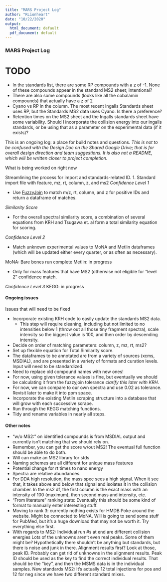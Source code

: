 ```yaml
---
title: "MARS Project Log"
author: "RLionheart"
date: "10/22/2020"
output:
  html_document: default
  pdf_document: default
---
```


### MARS Project Log

# TODO
- In the standards list, there are some RP compounds with a z of -1. None of these compounds appear in the standard MS2 sheet; intentional? 
- There are also some compounds (looks like all the cobalamin compounds) that actually have a z of 2
- Cyano vs RP in the column. The most recent Ingalls Standards sheet uses RP, but the Standards MS2 data uses Cyano. Is there a preference?
- Retention times on the MS2 sheet and the Ingalls standards sheet have some variability. Should I incorporate the collision energy into our ingalls standards, or be using that as a parameter on the experimental data (if it exists)? 

This is an ongoing log: a place for build notes and questions.
*This is not to be confused with the Design Doc on the Shared Google Drive; that is for overall design direction and team suggestions. It is also not a README, which will be written closer to project completion.*

What is being worked on right now

Streamlining the process for import and standards-related ID.
1. Standard import file with feature, mz, rt, column, z, and ms2
*Confidence Level 1*

- Use [FuzzyJoin](http://varianceexplained.org/fuzzyjoin/) to match m/z, rt, column, and z for positive IDs and return a dataframe of matches. 

*Similarity Score*

- For the overall spectral similarity score, a combination of several equations from KRH and Tsugawa et. al form a total similarity equation for scoring.

*Confidence Level 2*

- Match unknown experimental values to MoNA and Metlin dataframes (which will be updated either every quarter, or as often as necessary). 

MoNA: Bare bones run complete
Metlin: in progress

- Only for mass features that have MS2 (otherwise not eligible for "level 2" confidence match.

*Confidence Level 3*
KEGG: in progress


#### Ongoing issues
Issues that will need to be fixed

- Incorporate existing KRH code to easily update the standards MS2 data.
  + This step will require cleaning, including but not limited to no intensities below 1 (throw out all those tiny fragment spectra), scale intensity so the biggest value is 100, and then order by descending intensity.
- Decide on order of matching parameters: column, z, mz, rt, ms2? 
- Set up flexible equation for Total.Similarity score.
- The dataframes to be annotated are from a variety of sources (xcms, MSDIAL), and are presented in a variety of formats and curation levels. Input will need to be standardized.
- Need to replace old compound names with new ones!
- For now, using given tolerance values is fine, but eventually we should be calculating it from the fuzzyjoin tolerance *clarify this later with KRH*.
- For now, we can compare to our own spectra and use 0.02 as tolerance. Revisit later to make it into ppm space.
- Incorporate the existing Metlin scraping structure into a database that will grow with each successive scrape.
- Run through the KEGG matching functions. 
- Tidy and rename variables in nearly all steps.

#### Other notes
- "w/o MS2:" on identified compounds is from MSDIAL output and currently isn't matching that we should rely on.
- Remember, you can get the score w/out MS2! The eventual full function should be able to do both.
- Will can make an MS2 library for stds
- Naming schemes are all different for unique mass features
- Potential change for rt times to nano energy
- Spectra are relative abundances.
- For DDA high resolution, the mass spec sees a high signal. When it see that, it takes above and below that signal and isolates it in the collision chamber. In the ms2 df, the first column is the exact mass with an intensity of 100 (maximum), then second mass and intensity, etc. 
- "From literature" ranking stats: Eventually this should be some kind of format to manually enter interesting stuff. 
- Moving to rank 3: currently nothing exists for HMDB Poke around the website. Might be connected to MoNA. Will is going to send some stuff for PubMed, but it's a huge download that may not be worth it. Try everything else first.
- With regards to MS2: Individual run #s at end are different collision energies
Lots of the unknowns aren't even real peaks. Some of them might be? Hypothetically there shouldn't be anything but standards, but there is noise and junk in there.
Alignment results first? Look at those, peak ID. Probably can get rid of unknowns in the alignment results.
Peak ID should be used as the key to find the correct individual results. That should be the "key", and then the MSMS data is in the individual samples. New standards MS2: It's actually 12 total injections for pos and 12 for neg since we have two different standard mixes. 
